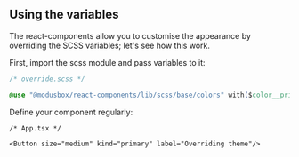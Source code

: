 
<Meta title="Documentation/Using The Variables"/>


## Using the variables

The react-components allow you to customise the appearance by overriding the SCSS variables; let's see how this work.

First, import the scss module and pass variables to it:

```css
/* override.scss */

@use "@modusbox/react-components/lib/scss/base/colors" with($color__primary: #f00);

```

Define your component regularly:

```tsx
/* App.tsx */

<Button size="medium" kind="primary" label="Overriding theme"/>

```